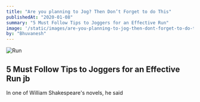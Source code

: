 ```yaml
---
title: "Are you planning to Jog? Then Don’t Forget to do This"
publishedAt: "2020-01-08"
summary: "5 Must Follow Tips to Joggers for an Effective Run"
image: '/static/images/are-you-planning-to-jog-then-dont-forget-to-do-this/run.jpg'
by: "Bhuvanesh"
---
```


![Run](/static/images/are-you-planning-to-jog-then-dont-forget-to-do-this/run.jpg)

## 5 Must Follow Tips to Joggers for an Effective Run jb

In one of William Shakespeare's novels, he said
